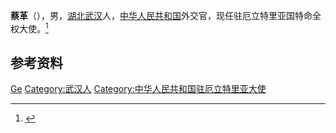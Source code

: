 '''蔡革'''（{{bd|1966年|6月|}}），男，[[湖北|湖北]][[武汉|武汉]]人，[[中华人民共和国|中华人民共和国]]外交官，现任驻厄立特里亚国特命全权大使。<ref>{{Cite web|title=蔡革大使简历|url=http://er.chineseembassy.org/chn/dsxx/dsjl/t820592.htm|accessdate=2021-02-14|work=中华人民共和国驻厄立特里亚国使馆|archive-date=2019-08-27|archive-url=https://web.archive.org/web/20190827082927/http://er.chineseembassy.org/chn/dsxx/dsjl/t820592.htm|dead-url=no}}</ref>

== 参考资料 ==
{{reflist}}
{{start box}}
{{s-dip}}
{{succession box|[[杨子刚|杨子刚]]|现任|[[中国驻厄立特里亚大使列表|中华人民共和国驻厄立特里亚大使]]|2020年7月－}}
{{end box}}
{{Authority control}}
{{DEFAULTSORT:Cai蔡}}
[[Category:蔡姓|Ge]]
[[Category:武汉人|Category:武汉人]]
[[Category:中华人民共和国驻厄立特里亚大使|Category:中华人民共和国驻厄立特里亚大使]]

{{中国人物小作品}}